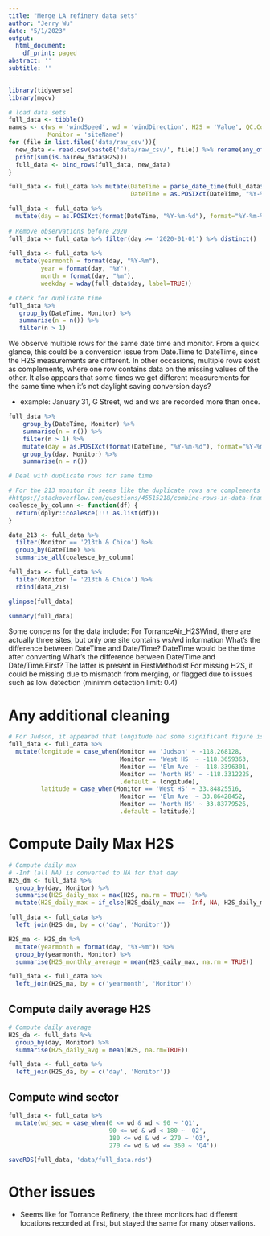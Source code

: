 ```yaml
---
title: "Merge LA refinery data sets"
author: "Jerry Wu"
date: "5/1/2023"
output:
  html_document:
    df_print: paged
abstract: ''
subtitle: ''
---
```


```r
library(tidyverse)
library(mgcv)
```

```r
# load data sets
full_data <- tibble()
names <- c(ws = 'windSpeed', wd = 'windDirection', H2S = 'Value', QC.Code = 'qcCode',
           Monitor = 'siteName')
for (file in list.files('data/raw_csv')){
  new_data <- read.csv(paste0('data/raw_csv/', file)) %>% rename(any_of(names))
  print(sum(is.na(new_data$H2S)))
  full_data <- bind_rows(full_data, new_data)
}
```

```r
full_data <- full_data %>% mutate(DateTime = parse_date_time(full_data$DateTime, c('mdy HM', 'ymd HMS')),
                                  DateTime = as.POSIXct(DateTime, "%Y-%m-%d %H:%M:%OS", tz = 'UTC'))

full_data <- full_data %>% 
  mutate(day = as.POSIXct(format(DateTime, "%Y-%m-%d"), format="%Y-%m-%d", tz = 'UTC'))
 
# Remove observations before 2020
full_data <- full_data %>% filter(day >= '2020-01-01') %>% distinct()
 
full_data <- full_data %>% 
  mutate(yearmonth = format(day, "%Y-%m"),
         year = format(day, "%Y"),
         month = format(day, "%m"),
         weekday = wday(full_data$day, label=TRUE))
```

```r
# Check for duplicate time
full_data %>%
   group_by(DateTime, Monitor) %>%
   summarise(n = n()) %>%
   filter(n > 1)
```
We observe multiple rows for the same date time and monitor. 
From a quick glance, this could be a conversion issue from Date.Time to DateTime, since the H2S measurements are different. 
In other occasions, multiple rows exist as complements, where one row contains data on the missing values of the other.
It also appears that some times we get different measurements for the same time when it's not daylight saving conversion days?

- example: January 31, G Street, wd and ws are recorded more than once.
```r
full_data %>%
    group_by(DateTime, Monitor) %>%
    summarise(n = n()) %>%
    filter(n > 1) %>%
    mutate(day = as.POSIXct(format(DateTime, "%Y-%m-%d"), format="%Y-%m-%d", tz = 'UTC')) %>%
    group_by(day, Monitor) %>%
    summarise(n = n())
```


```r
# Deal with duplicate rows for same time

# For the 213 monitor it seems like the duplicate rows are complements to the other
#https://stackoverflow.com/questions/45515218/combine-rows-in-data-frame-containing-na-to-make-complete-row
coalesce_by_column <- function(df) {
  return(dplyr::coalesce(!!! as.list(df)))
}

data_213 <- full_data %>%
  filter(Monitor == '213th & Chico') %>%
  group_by(DateTime) %>%
  summarise_all(coalesce_by_column)

full_data <- full_data %>% 
  filter(Monitor != '213th & Chico') %>%
  rbind(data_213)
```


```r
glimpse(full_data)
```

```r
summary(full_data)
```
Some concerns for the data include:
For TorranceAir_H2SWind, there are actually three sites, but only one site contains ws/wd information
What's the difference between DateTime and Date/Time?
DateTime would be the time after converting
What's the difference between Date/Time and Date/Time.First? The latter is present in FirstMethodist
For missing H2S, it could be missing due to mismatch from merging, or flagged due to issues such as low detection (minimm detection limit: 0.4)

# Any additional cleaning
```r
# For Judson, it appeared that longitude had some significant figure issues
full_data <- full_data %>%
  mutate(longitude = case_when(Monitor == 'Judson' ~ -118.268128,
                               Monitor == 'West HS' ~ -118.3659363,
                               Monitor == 'Elm Ave' ~ -118.3396301,
                               Monitor == 'North HS' ~ -118.3312225,
                               .default = longitude),
         latitude = case_when(Monitor == 'West HS' ~ 33.84825516,
                               Monitor == 'Elm Ave' ~ 33.86428452,
                               Monitor == 'North HS' ~ 33.83779526,
                               .default = latitude))
```



# Compute Daily Max H2S
```r
# Compute daily max
# -Inf (all NA) is converted to NA for that day
H2S_dm <- full_data %>%
  group_by(day, Monitor) %>%
  summarise(H2S_daily_max = max(H2S, na.rm = TRUE)) %>%
  mutate(H2S_daily_max = if_else(H2S_daily_max == -Inf, NA, H2S_daily_max))

full_data <- full_data %>%
  left_join(H2S_dm, by = c('day', 'Monitor'))
```

```r
H2S_ma <- H2S_dm %>%
  mutate(yearmonth = format(day, "%Y-%m")) %>%
  group_by(yearmonth, Monitor) %>%
  summarise(H2S_monthly_average = mean(H2S_daily_max, na.rm = TRUE))

full_data <- full_data %>%
  left_join(H2S_ma, by = c('yearmonth', 'Monitor'))
```

## Compute daily average H2S
```r
# Compute daily average
H2S_da <- full_data %>%
  group_by(day, Monitor) %>%
  summarise(H2S_daily_avg = mean(H2S, na.rm=TRUE))

full_data <- full_data %>%
  left_join(H2S_da, by = c('day', 'Monitor'))
```

## Compute wind sector
```r
full_data <- full_data %>%
  mutate(wd_sec = case_when(0 <= wd & wd < 90 ~ 'Q1',
                            90 <= wd & wd < 180 ~ 'Q2',
                            180 <= wd & wd < 270 ~ 'Q3',
                            270 <= wd & wd <= 360 ~ 'Q4'))
```

```r
saveRDS(full_data, 'data/full_data.rds')
```

# Other issues
- Seems like for Torrance Refinery, the three monitors had different locations recorded at first, but stayed the same for many observations.
